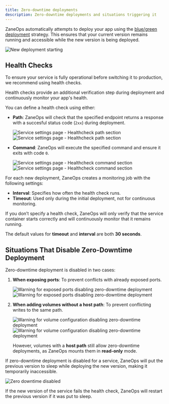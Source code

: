```yaml
---
title: Zero-downtime deployments
description: Zero-downtime deployments and situations triggering it
---
```




ZaneOps automatically attempts to deploy your app using the [blue/green deployment](https://en.wikipedia.org/wiki/Blue%E2%80%93green_deployment) strategy.
This ensures that your current version remains running and accessible while the new version is being deployed.

![New deployment starting](/images/new-deployment.png)

## Health Checks

To ensure your service is fully operational before switching it to production, we recommend using health checks.

Health checks provide an additional verification step during deployment and continuously monitor your app's health.

You can define a health check using either: 

- **Path**: ZaneOps will check that the specified endpoint returns a response with a succesful status code (`2xx`) during deployment.

    <img className="block dark:hidden" src="/images/healthcheck-path-light.png" alt="Service settings page - Healthcheck path section" />
    <img className="!hidden dark:!block" src="/images/healthcheck-path-dark.png" alt="Service settings page - Healthcheck path section" />

- **Command**: ZaneOps will execute the specified command and ensure it exits with code `0`.

    <img className="block dark:hidden" src="/images/healthcheck-cmd-light.png" alt="Service settings page - Healthcheck command section" />
    <img className="!hidden dark:!block" src="/images/healthcheck-cmd-dark.png" alt="Service settings page - Healthcheck command section" />

For each new deployment, ZaneOps creates a monitoring job with the following settings:

- **Interval**: Specifies how often the health check runs.
- **Timeout**: Used only during the initial deployment, not for continuous monitoring.



<Aside type="tip" title="Good to Know">  
If you don’t specify a health check, ZaneOps will only verify that the service container starts correctly and will continuously monitor that it remains running.

The default values for **timeout** and **interval** are both **30 seconds**.
</Aside>  


## Situations That Disable Zero-Downtime Deployment

Zero-downtime deployment is disabled in two cases:

1. **When exposing ports**: To prevent conflicts with already exposed ports.

    <img className="block dark:hidden" src="/images/zero-downtime-warning-port-light.png" alt="Warning for exposed ports disabling zero-downtime deployment" />
    <img className="!hidden dark:!block" src="/images/zero-downtime-warning-port-dark.png" alt="Warning for exposed ports disabling zero-downtime deployment" />

2. **When adding volumes without a host path**: To prevent conflicting writes to the same path.

    <img className="block dark:hidden" src="/images/zero-downtime-warning-volume-light.png" alt="Warning for volume configuration disabling zero-downtime deployment" />
    <img className="!hidden dark:!block" src="/images/zero-downtime-warning-volume-dark.png" alt="Warning for volume configuration disabling zero-downtime deployment" />

    However, volumes with a **host path** still allow zero-downtime deployments, as ZaneOps mounts them in **read-only** mode.

If zero-downtime deployment is disabled for a service, ZaneOps will put the previous version to sleep while deploying the new version, making it temporarily inaccessible.

![Zero downtime disabled](/images/zero-downtime-disabled.png)

<Aside type="tip" title="Good to Know">  
If the new version of the service fails the health check, ZaneOps will restart the previous version if it was put to sleep.
</Aside>  
